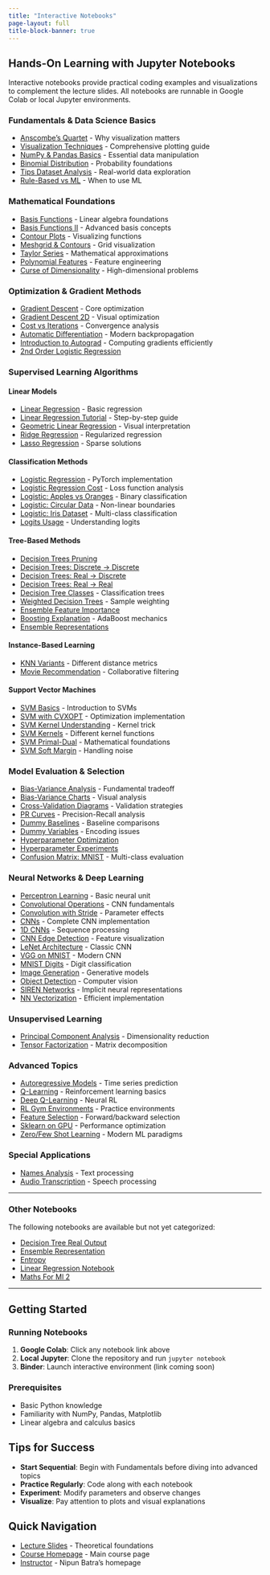 ```yaml
---
title: "Interactive Notebooks"
page-layout: full
title-block-banner: true
---
```


## Hands-On Learning with Jupyter Notebooks

Interactive notebooks provide practical coding examples and visualizations to complement the lecture slides. All notebooks are runnable in Google Colab or local Jupyter environments.

### Fundamentals & Data Science Basics

- [Anscombe's Quartet](notebooks/anscombe.ipynb) - Why visualization matters
- [Visualization Techniques](notebooks/visualisation.ipynb) - Comprehensive plotting guide
- [NumPy & Pandas Basics](notebooks/numpy-pandas-basics.ipynb) - Essential data manipulation
- [Binomial Distribution](notebooks/binomial.ipynb) - Probability foundations
- [Tips Dataset Analysis](notebooks/tips.ipynb) - Real-world data exploration
- [Rule-Based vs ML](notebooks/rule-based-vs-ml.ipynb) - When to use ML

### Mathematical Foundations

- [Basis Functions](notebooks/basis.ipynb) - Linear algebra foundations
- [Basis Functions II](notebooks/basis2.ipynb) - Advanced basis concepts
- [Contour Plots](notebooks/contour.ipynb) - Visualizing functions
- [Meshgrid & Contours](notebooks/meshgrid-contour-explanation.ipynb) - Grid visualization
- [Taylor Series](notebooks/taylor-series.ipynb) - Mathematical approximations
- [Polynomial Features](notebooks/polynomial-features.ipynb) - Feature engineering
- [Curse of Dimensionality](notebooks/curse-dimensionality.ipynb) - High-dimensional problems

### Optimization & Gradient Methods

- [Gradient Descent](notebooks/gradient-descent.ipynb) - Core optimization
- [Gradient Descent 2D](notebooks/gradient-descent-2d.ipynb) - Visual optimization
- [Cost vs Iterations](notebooks/cost-iteration-notebook.ipynb) - Convergence analysis
- [Automatic Differentiation](notebooks/autodiff.ipynb) - Modern backpropagation
- [Introduction to Autograd](notebooks/autograd.ipynb) - Computing gradients efficiently
- [2nd Order Logistic Regression](notebooks/logistic-torch-second-order.ipynb)

### Supervised Learning Algorithms

#### Linear Models
- [Linear Regression](notebooks/linear-regression.ipynb) - Basic regression
- [Linear Regression Tutorial](notebooks/lin-reg-tutorial.ipynb) - Step-by-step guide
- [Geometric Linear Regression](notebooks/geometric-linear-regression.ipynb) - Visual interpretation
- [Ridge Regression](notebooks/ridge.ipynb) - Regularized regression
- [Lasso Regression](notebooks/lasso-regression.ipynb) - Sparse solutions

#### Classification Methods
- [Logistic Regression](notebooks/logistic-regression-torch.ipynb) - PyTorch implementation
- [Logistic Regression Cost](notebooks/logistic-regression-cost.ipynb) - Loss function analysis
- [Logistic: Apples vs Oranges](notebooks/logistic-apple-oranges.ipynb) - Binary classification
- [Logistic: Circular Data](notebooks/logistic-circular.ipynb) - Non-linear boundaries
- [Logistic: Iris Dataset](notebooks/logistic-iris.ipynb) - Multi-class classification
- [Logits Usage](notebooks/logits-usage.ipynb) - Understanding logits

#### Tree-Based Methods
- [Decision Trees Pruning](notebooks/dt-pruning.ipynb)
- [Decision Trees: Discrete → Discrete](notebooks/decision-tree-discrete-input-discrete-output.ipynb)
- [Decision Trees: Real → Discrete](notebooks/decision-tree-real-input-discrete-output.ipynb)
- [Decision Trees: Real → Real](notebooks/decision-tree-real-input-real-output.ipynb)
- [Decision Tree Classes](notebooks/classes-tree.ipynb) - Classification trees
- [Weighted Decision Trees](notebooks/dt-weighted.ipynb) - Sample weighting
- [Ensemble Feature Importance](notebooks/ensemble-feature-importance.ipynb)
- [Boosting Explanation](notebooks/boosting-explanation.ipynb) - AdaBoost mechanics
- [Ensemble Representations](notebooks/ensemble-representation.ipynb)

#### Instance-Based Learning
- [KNN Variants](notebooks/knn-variants.ipynb) - Different distance metrics
- [Movie Recommendation](notebooks/movie-recommendation-knn-mf.ipynb) - Collaborative filtering

#### Support Vector Machines
- [SVM Basics](notebooks/svm.ipynb) - Introduction to SVMs
- [SVM with CVXOPT](notebooks/svm-cvxopt.ipynb) - Optimization implementation
- [SVM Kernel Understanding](notebooks/svm-kernel-understanding.ipynb) - Kernel trick
- [SVM Kernels](notebooks/svm-kernel.ipynb) - Different kernel functions
- [SVM Primal-Dual](notebooks/svm-primal-dual.ipynb) - Mathematical foundations
- [SVM Soft Margin](notebooks/svm-soft-margin.ipynb) - Handling noise

### Model Evaluation & Selection

- [Bias-Variance Analysis](notebooks/bias-variance.ipynb) - Fundamental tradeoff
- [Bias-Variance Charts](notebooks/bias-variance-charts.ipynb) - Visual analysis
- [Cross-Validation Diagrams](notebooks/cross-validation-diagrams.ipynb) - Validation strategies
- [PR Curves](notebooks/pr-curve.ipynb) - Precision-Recall analysis
- [Dummy Baselines](notebooks/dummy-baselines.ipynb) - Baseline comparisons
- [Dummy Variables](notebooks/dummy-variables-multi-colinearity.ipynb) - Encoding issues
- [Hyperparameter Optimization](notebooks/hyperparameter-optimisation.ipynb)
- [Hyperparameter Experiments](notebooks/hyperparams-experiments.ipynb)
- [Confusion Matrix: MNIST](notebooks/confusion-mnist.ipynb) - Multi-class evaluation

### Neural Networks & Deep Learning

- [Perceptron Learning](notebooks/perceptron-learning.ipynb) - Basic neural unit
- [Convolutional Operations](notebooks/convolution-operation.ipynb) - CNN fundamentals
- [Convolution with Stride](notebooks/convolution-operation-stride.ipynb) - Parameter effects
- [CNNs](notebooks/cnn.ipynb) - Complete CNN implementation
- [1D CNNs](notebooks/1d-cnn.ipynb) - Sequence processing
- [CNN Edge Detection](notebooks/cnn-edge.ipynb) - Feature visualization
- [LeNet Architecture](notebooks/lenet.ipynb) - Classic CNN
- [VGG on MNIST](notebooks/vgg-minst.ipynb) - Modern CNN
- [MNIST Digits](notebooks/mnist-digits.ipynb) - Digit classification
- [Image Generation](notebooks/generate-image.ipynb) - Generative models
- [Object Detection](notebooks/object-detection.ipynb) - Computer vision
- [SIREN Networks](notebooks/siren.ipynb) - Implicit neural representations
- [NN Vectorization](notebooks/nn-vectorization-with-vmap-jaxtyping-and-beartype-zeel.ipynb) - Efficient implementation

### Unsupervised Learning

- [Principal Component Analysis](notebooks/pca.ipynb) - Dimensionality reduction
- [Tensor Factorization](notebooks/tensor-factorisation.ipynb) - Matrix decomposition

### Advanced Topics

- [Autoregressive Models](notebooks/autoregressive-model.ipynb) - Time series prediction
- [Q-Learning](notebooks/rl-qlearning.ipynb) - Reinforcement learning basics
- [Deep Q-Learning](notebooks/rl-qlearning-deep.ipynb) - Neural RL
- [RL Gym Environments](notebooks/rl-gym-environments.ipynb) - Practice environments
- [Feature Selection](notebooks/sfs-and-bfs.ipynb) - Forward/backward selection
- [Sklearn on GPU](notebooks/sklearn-on-gpu.ipynb) - Performance optimization
- [Zero/Few Shot Learning](notebooks/zeroshot-fewshot.ipynb) - Modern ML paradigms

### Special Applications

- [Names Analysis](notebooks/names.ipynb) - Text processing
- [Audio Transcription](notebooks/transcript.ipynb) - Speech processing

---


### Other Notebooks

The following notebooks are available but not yet categorized:

- [Decision Tree Real Output](notebooks/decision-tree-real-output.ipynb)
- [Ensemble Representation](notebooks/ensemble-representation.ipynb)
- [Entropy](notebooks/entropy.ipynb)
- [Linear Regression Notebook](notebooks/linear-regression-notebook.ipynb)
- [Maths For Ml 2](notebooks/maths-for-ml-2.ipynb)

---

## Getting Started

### Running Notebooks
1. **Google Colab**: Click any notebook link above
2. **Local Jupyter**: Clone the repository and run `jupyter notebook`
3. **Binder**: Launch interactive environment (link coming soon)

### Prerequisites
- Basic Python knowledge
- Familiarity with NumPy, Pandas, Matplotlib
- Linear algebra and calculus basics

## Tips for Success
- **Start Sequential**: Begin with Fundamentals before diving into advanced topics
- **Practice Regularly**: Code along with each notebook
- **Experiment**: Modify parameters and observe changes
- **Visualize**: Pay attention to plots and visual explanations

## Quick Navigation
- [Lecture Slides](slides.qmd) - Theoretical foundations
- [Course Homepage](index.qmd) - Main course page
- [Instructor](https://nipunbatra.github.io) - Nipun Batra's homepage